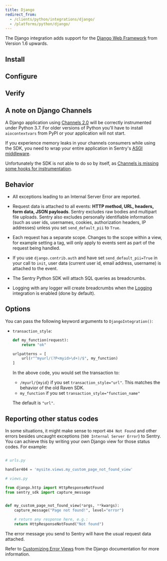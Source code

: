 ```yaml
---
title: Django
redirect_from:
  - /clients/python/integrations/django/
  - /platforms/python/django/
---
```


The Django integration adds support for the [Django Web Framework](https://www.djangoproject.com/)
from Version 1.6 upwards.

## Install

<PlatformContent includePath="getting-started-install" />

## Configure

<PlatformContent includePath="getting-started-config" />

## Verify

<PlatformContent includePath="getting-started-verify" />

## A note on Django Channels

A Django application using [Channels 2.0](https://channels.readthedocs.io/en/latest/) will be correctly instrumented under Python 3.7. For older versions of Python you'll have to install `aiocontextvars` from PyPI or your application will not start.

If you experience memory leaks in your channels consumers while using the SDK, you need to wrap your entire application in Sentry's [ASGI middleware](/platforms/python/guides/asgi/).

Unfortunately the SDK is not able to do so by itself, as [Channels is missing some hooks for instrumentation](https://github.com/django/channels/issues/1348).

## Behavior

- All exceptions leading to an Internal Server Error are reported.

- Request data is attached to all events: **HTTP method, URL, headers, form data, JSON payloads**. Sentry excludes raw bodies and multipart file uploads. Sentry also excludes personally identifiable information (such as user ids, usernames, cookies, authorization headers, IP addresses) unless you set `send_default_pii` to `True`.

- Each request has a separate scope. Changes to the scope within a view, for example setting a tag, will only apply to events sent as part of the request being handled.

- If you use `django.contrib.auth` and have set `send_default_pii=True` in your call to `init`, user data (current user id, email address, username) is attached to the event.

- The Sentry Python SDK will attach SQL queries as breadcrumbs.

- Logging with any logger will create breadcrumbs when the [Logging](/platforms/python/guides/logging/)
  integration is enabled (done by default).

## Options

You can pass the following keyword arguments to `DjangoIntegration()`:

- `transaction_style`:

  ```python
  def my_function(request):
      return "ok"

  urlpatterns = [
      url(r"^myurl/(?P<myid>\d+)/$", my_function)
  ]
  ```

  In the above code, you would set the transaction to:

  - `/myurl/{myid}` if you set `transaction_style="url"`. This matches the behavior of the old Raven SDK.
  - `my_function` if you set `transaction_style="function_name"`

  The default is `"url"`.

## Reporting other status codes

In some situations, it might make sense to report `404 Not Found` and other errors besides uncaught exceptions (`500 Internal Server Error`) to Sentry. You can achieve this by writing your own Django view for those status codes. For example:

```python

# urls.py

handler404 = 'mysite.views.my_custom_page_not_found_view'

# views.py

from django.http import HttpResponseNotFound
from sentry_sdk import capture_message


def my_custom_page_not_found_view(*args, **kwargs):
    capture_message("Page not found!", level="error")

    # return any response here, e.g.:
    return HttpResponseNotFound("Not found")
```

The error message you send to Sentry will have the usual request data attached.

Refer to [Customizing Error Views](https://docs.djangoproject.com/en/3.0/topics/http/views/#customizing-error-views) from the Django documentation for more information.
